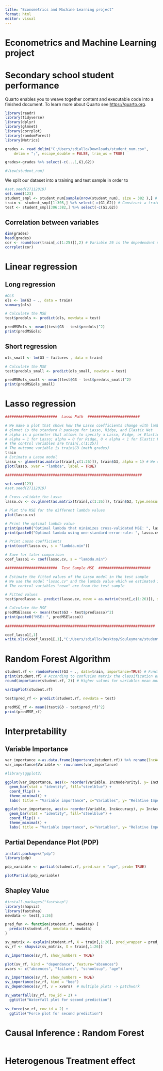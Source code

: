 ---
title: "Econometrics and Machine Learning project"
format: html
editor: visual
---

# Econometrics and Machine Learning project

# Secondary school student performance

Quarto enables you to weave together content and executable code into a finished document. To learn more about Quarto see <https://quarto.org>.

```{r}
library(readr)
library(tidyverse)
library(dplyr)
library(glmnet)
library(corrplot)
library(randomForest)
library(Metrics)
```

```{r}

grades <- read_delim("C:/Users/sdiallo/Downloads/student_num.csv", 
    delim = ";", escape_double = FALSE, trim_ws = TRUE)

grades<-grades %>% select(-c(...1,G1,G2))

#View(student_num)
```

We split our dataset into a training and test sample in order to

```{r}
#set.seed(27112019)
set.seed(123) 
student_smpl <- student_num[sample(nrow(student_num), size = 382 ),] # 
train <- student_smpl[1:305,] %>% select(-c(G1,G2)) # Construct a training data set.
test <- student_smpl[306:382,] %>% select(-c(G1,G2))
```


## Correlation between variables
```{r}
dim(grades)
head(grades)
cor <- round(cor(train[,c(1:25)]),2) # Variable 26 is the depedendent variable
corrplot(cor)
```

# Linear regression
## Long regression
```{r}
#OLS
ols <- lm(G3 ~ ., data = train)
summary(ols)

# Calculate the MSE
test$predols <- predict(ols, newdata = test)

predMSEols <- mean((test$G3 - test$predols)^2)
print(predMSEols)
```


## Short regression
```{r}
ols_small <- lm(G3 ~ failures , data = train)

# Calculate the MSE
test$predols_small <- predict(ols_small, newdata = test)

predMSEols_small <- mean((test$G3 - test$predols_small)^2)
print(predMSEols_small)
```

# Lasso regression
```{r}
########################  Lasso Path  ########################

# We make a plot that shows how the Lasso coefficients change with lambda
# glmnet is the standard R package for Lasso, Ridge, and Elastic Net
# alpha is a parmeter that allows to specify a Lasso, Ridge, or Elastic Net model
# alpha = 1 for Lasso; alpha = 0 for Ridge, 0 < alpha < 1 for Elastic Net
# The control variables are train[,c(1:25)]
# The outcome variable is train$G3 (math grades)
train
# Estimate a Lasso model
lasso <- glmnet(as.matrix(train[,c(1:26)]), train$G3, alpha = 1) # We save the model under the name "lasso"
plot(lasso, xvar = "lambda", label = TRUE)

###############################################################
```

```{r}
set.seed(123)
#set.seed(27112019)

# Cross-validate the Lasso
lasso.cv <- cv.glmnet(as.matrix(train[,c(1:26)]), train$G3, type.measure = "mse", nfolds = 5, alpha = 1)

# Plot the MSE for the different lambda values
plot(lasso.cv)

```

```{r}
# Print the optimal lambda value
print(paste0("Optimal lambda that minimizes cross-validated MSE: ", lasso.cv$lambda.min))
print(paste0("Optimal lambda using one-standard-error-rule: ", lasso.cv$lambda.1se))
```

```{r}
# Print Lasso coefficients
print(coef(lasso.cv, s = "lambda.min"))

# Save for later comparison
coef_lasso1 <- coef(lasso.cv, s = "lambda.min") 
```

```{r}
########################  Test Sample MSE  ########################

# Estimate the fitted values of the Lasso model in the test sample
# We use the model "lasso.cv" and the lambda value which we estimated in the training sample
# The control variables "newx" are from the test sample

# Fitted values
test$predlasso <- predict(lasso.cv, newx = as.matrix(test[,c(1:26)]), s = lasso.cv$lambda.min)

# Calculate the MSE
predMSElasso <- mean((test$G3 - test$predlasso)^2)
print(paste0("MSE: ", predMSElasso))
      
#####################################################################

```

```{r}
coef_lasso1[,1]
write.xlsx(coef_lasso1[,1],"C:/Users/sdiallo/Desktop/Souleymane/student/lasso.xlsx")

```

# Random Forest Algorithm
```{r}
student.rf <- randomForest(G3 ~ ., data=train, importance=TRUE) # Function uses Breimans' rf.
print(student.rf) # According to confusion matrix the classification error rate is 4.67%.
round(importance(student.rf, 2)) # Higher values for variables mean more splits over these variables.

varImpPlot(student.rf)
```

```{r}
test$pred_rf <- predict(student.rf, newdata = test)

predMSE_rf <- mean((test$G3 - test$pred_rf)^2)
print(predMSE_rf)
```
# Interpretability
## Variable Importance
```{r}
var_importance <-as.data.frame(importance(student.rf)) %>% rename(IncAccuracy=`%IncMSE`)
var_importance$Variable <- row.names(var_importance)

```

```{r}
#library(ggplot2)

ggplot(var_importance, aes(x= reorder(Variable, IncNodePurity), y= IncNodePurity)) +
  geom_bar(stat = "identity", fill="steelblue") +
  coord_flip() +
  theme_minimal() +
  labs( title = "Variable importance", x="Variables", y= "Relative Importance")

ggplot(var_importance, aes(x= reorder(Variable, IncAccuracy), y= IncAccuracy)) +
  geom_bar(stat = "identity", fill="steelblue") +
  coord_flip() +
  theme_minimal() +
  labs( title = "Variable importance", x="Variables", y= "Relative Importance")
```

## Partial Dependance Plot (PDP)
```{r}
install.packages("pdp")
library(pdp)
```

```{r}
pdp_variable <- partial(student.rf, pred.var = "age", prob= TRUE)

plotPartial(pdp_variable)
```


## Shapley Value
```{r}
#install.packages("fastshap")
library(shapviz)
library(fastshap)
newdata <- test[,1:26]

pred_fun <- function(student.rf, newdata) {
  predict(student.rf, newdata = newdata)
}

sv_matrix <- explain(student.rf, X = train[,1:26], pred_wrapper = pred_fun, nsim = 100)
sv_rf <- shapviz(sv_matrix, X = train[,1:26])

sv_importance(sv_rf, show_numbers = TRUE)

plot(sv_rf, kind = "dependance", feature="absences")
xvars <- c("absences", "failures", "schoolsup", "age")

sv_importance(sv_rf, show_numbers = TRUE)
sv_importance(sv_rf, kind = "bee")
sv_dependence(sv_rf, v = xvars)  # multiple plots -> patchwork

```

```{r}
sv_waterfall(sv_rf, row_id = 2) +
  ggtitle("Waterfall plot for second prediction")
  
sv_force(sv_rf, row_id = 2) +
  ggtitle("Force plot for second prediction")
```



# Causal Inference : Random Forest

```{r}

```

# Heterogenous Treatment effect
